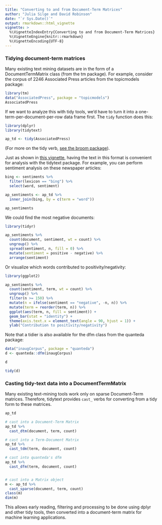 ```yaml
---
title: "Converting to and from Document-Term Matrices"
author: "Julia Silge and David Robinson"
date: "`r Sys.Date()`"
output: rmarkdown::html_vignette
vignette: >
  %\VignetteIndexEntry{Converting to and from Document-Term Matrices}
  %\VignetteEngine{knitr::rmarkdown}
  %\VignetteEncoding{UTF-8}
---
```


### Tidying document-term matrices

Many existing text mining datasets are in the form of a DocumentTermMatrix class (from the tm package). For example, consider the corpus of 2246 Associated Press articles from the topicmodels package:

```r
library(tm)
data("AssociatedPress", package = "topicmodels")
AssociatedPress
```

If we want to analyze this with tidy tools, we'd have to turn it into a one-term-per-document-per-row data frame first. The `tidy` function does this:

```r
library(dplyr)
library(tidytext)

ap_td <- tidy(AssociatedPress)
```

(For more on the tidy verb, [see the broom package](https://github.com/dgrtwo/broom)).

Just as shown in [this vignette](tidytext.html), having the text in this format is convenient for analysis with the tidytext package. For example, you can perform sentiment analysis on these newspaper articles:

```r
bing <- sentiments %>%
  filter(lexicon == "bing") %>%
  select(word, sentiment)

ap_sentiments <- ap_td %>%
  inner_join(bing, by = c(term = "word"))

ap_sentiments
```

We could find the most negative documents:

```r
library(tidyr)

ap_sentiments %>%
  count(document, sentiment, wt = count) %>%
  ungroup() %>%
  spread(sentiment, n, fill = 0) %>%
  mutate(sentiment = positive - negative) %>%
  arrange(sentiment)
```

Or visualize which words contributed to positivity/negativity:

```r
library(ggplot2)

ap_sentiments %>%
  count(sentiment, term, wt = count) %>%
  ungroup() %>%
  filter(n >= 150) %>%
  mutate(n = ifelse(sentiment == "negative", -n, n)) %>%
  mutate(term = reorder(term, n)) %>%
  ggplot(aes(term, n, fill = sentiment)) +
  geom_bar(stat = "identity") +
  theme(axis.text.x = element_text(angle = 90, hjust = 1)) +
  ylab("Contribution to positivity/negativity")
```

Note that a tidier is also available for the dfm class from the quanteda package:

```r
data("inaugCorpus", package = "quanteda")
d <- quanteda::dfm(inaugCorpus)

d

tidy(d)
```

### Casting tidy-text data into a DocumentTermMatrix

Many existing text-mining tools work only on sparse Document-Term matrices. Therefore, tidytext provides `cast_` verbs for converting from a tidy form to these matrices.

```r
ap_td

# cast into a Document-Term Matrix
ap_td %>%
  cast_dtm(document, term, count)

# cast into a Term-Document Matrix
ap_td %>%
  cast_tdm(term, document, count)

# cast into quanteda's dfm
ap_td %>%
  cast_dfm(term, document, count)


# cast into a Matrix object
m <- ap_td %>%
  cast_sparse(document, term, count)
class(m)
dim(m)
```

This allows early reading, filtering and processing to be done using dplyr and other tidy tools, then converted into a document-term matrix for machine learning applications.
